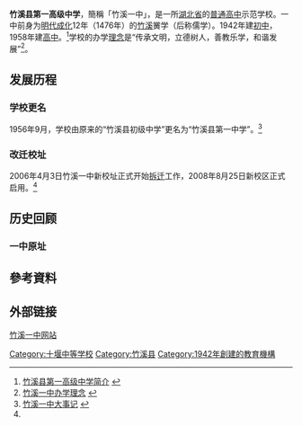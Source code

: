 {{expand|time=2013-12-19T09:45:55+00:00}}
{{copyedit|time=2013-12-19T09:31:24+00:00}}
'''竹溪县第一高级中学'''，簡稱「竹溪一中」，是一所[[湖北省|湖北省]]的[[普通高中|普通高中]]示范学校。一中前身为[[明代|明代]][[成化|成化]]12年（1476年）的[[竹溪县|竹溪]]黉学（后称儒学）。1942年建[[初中|初中]]，1958年建[[高中|高中]]。<ref>[http://www.syzxyz.com/Article/xywh/201305/1507.html 竹溪县第一高级中学简介] {{webarchive|url=https://web.archive.org/web/20131219165005/http://www.syzxyz.com/Article/xywh/201305/1507.html |date=2013-12-19 }}</ref>学校的办学[[理念|理念]]是“传承文明，立德树人，善教乐学，和谐发展”<ref>[http://www.syzxyz.com/Article/xywh/201306/1552.html 竹溪一中办学理念] {{webarchive|url=https://web.archive.org/web/20131219165817/http://www.syzxyz.com/Article/xywh/201306/1552.html |date=2013-12-19 }}</ref>。
== 发展历程 ==
=== 学校更名 ===
1956年9月，学校由原来的“竹溪县初级中学”更名为“竹溪县第一中学”。<ref name="history">[http://www.syzxyz.com/Article/yzwh/201009/476.html 竹溪一中大事记] {{webarchive|url=https://web.archive.org/web/20131219170115/http://www.syzxyz.com/Article/yzwh/201009/476.html |date=2013-12-19 }}</ref>
=== 改迁校址 ===
2006年4月3日竹溪一中新校址正式开始[[拆迁|拆迁]]工作，2008年8月25日新校区正式启用。<ref name="history" />
==历史回顾==
=== 一中原址 ===
{{fact|竹溪一中改迁之前位于竹溪县[[城关镇|城关镇]]尊师路1号，与竹溪县[[实验小学|实验小学]]、[[县政府|县政府]]等部门单位毗邻。现在该校址改为城关中学。}}

== 參考資料 ==
{{Reflist|2}}

== 外部链接 ==
[http://www.syzxyz.com 竹溪一中网站] {{Wayback|url=http://www.syzxyz.com/ |date=20190831022709 }}

{{湖北省示范中学}}
{{School-stub}}
[[Category:十堰中等学校|Category:十堰中等学校]]
[[Category:竹溪县|Category:竹溪县]]
[[Category:1942年創建的教育機構|Category:1942年創建的教育機構]]